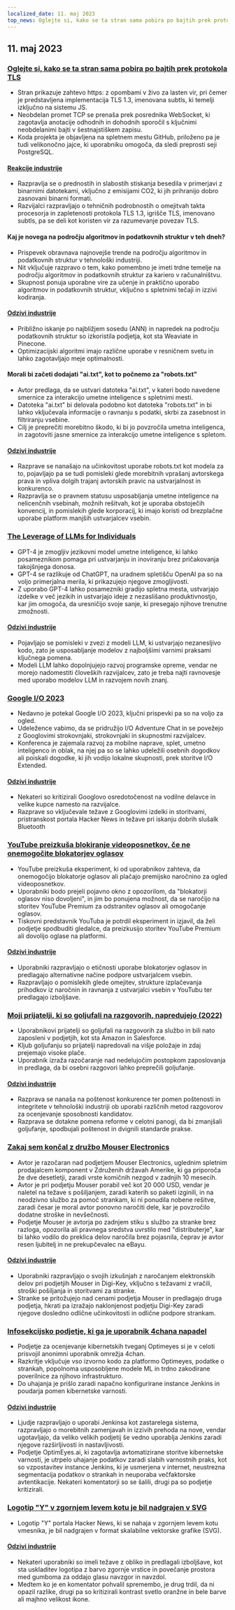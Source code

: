 ```yaml
---
localized_date: 11. maj 2023
top_news: Oglejte si, kako se ta stran sama pobira po bajtih prek protokola TLS
---
```




## 11. maj 2023

### [Oglejte si, kako se ta stran sama pobira po bajtih prek protokola TLS](https://subtls.pages.dev/)

- Stran prikazuje zahtevo https: z opombami v živo za lasten vir, pri čemer je predstavljena implementacija TLS 1.3, imenovana subtls, ki temelji izključno na sistemu JS.
- Neobdelan promet TCP se prenaša prek posrednika WebSocket, ki zagotavlja anotacije odhodnih in dohodnih sporočil s ključnimi neobdelanimi bajti v šestnajstiškem zapisu.
- Koda projekta je objavljena na spletnem mestu GitHub, priloženo pa je tudi velikonočno jajce, ki uporabniku omogoča, da sledi preprosti seji PostgreSQL.

#### [Reakcije industrije](http://news.ycombinator.com/item?id=35884437)

- Razpravlja se o prednostih in slabostih stiskanja besedila v primerjavi z binarnimi datotekami, vključno z emisijami CO2, ki jih prihranijo dobro zasnovani binarni formati.
- Razvijalci razpravljajo o tehničnih podrobnostih o omejitvah takta procesorja in zapletenosti protokola TLS 1.3, igrišče TLS, imenovano subtls, pa se deli kot koristen vir za razumevanje povezav TLS.

#### Kaj je novega na področju algoritmov in podatkovnih struktur v teh dneh?

- Prispevek obravnava najnovejše trende na področju algoritmov in podatkovnih struktur v tehnološki industriji.
- Nit vključuje razpravo o tem, kako pomembno je imeti trdne temelje na področju algoritmov in podatkovnih struktur za kariero v računalništvu.
- Skupnost ponuja uporabne vire za učenje in praktično uporabo algoritmov in podatkovnih struktur, vključno s spletnimi tečaji in izzivi kodiranja.

#### [Odzivi industrije](http://news.ycombinator.com/item?id=35886900)

- Približno iskanje po najbližjem sosedu (ANN) in napredek na področju podatkovnih struktur so izkoristila podjetja, kot sta Weaviate in Pinecone.
- Optimizacijski algoritmi imajo različne uporabe v resničnem svetu in lahko zagotavljajo meje optimalnosti.

#### Morali bi začeti dodajati "ai.txt", kot to počnemo za "robots.txt"

- Avtor predlaga, da se ustvari datoteka "ai.txt", v kateri bodo navedene smernice za interakcijo umetne inteligence s spletnimi mesti.
- Datoteka "ai.txt" bi delovala podobno kot datoteka "robots.txt" in bi lahko vključevala informacije o ravnanju s podatki, skrbi za zasebnost in filtriranju vsebine.
- Cilj je preprečiti morebitno škodo, ki bi jo povzročila umetna inteligenca, in zagotoviti jasne smernice za interakcijo umetne inteligence s spletom.

#### [Odzivi industrije](http://news.ycombinator.com/item?id=35886288)

- Razprave se nanašajo na učinkovitost uporabe robots.txt kot modela za to, pojavljajo pa se tudi pomisleki glede morebitnih vprašanj avtorskega prava in vpliva dolgih trajanj avtorskih pravic na ustvarjalnost in konkurenco.
- Razpravlja se o pravnem statusu usposabljanja umetne inteligence na nelicenčnih vsebinah, možnih rešitvah, kot je uporaba obstoječih konvencij, in pomislekih glede korporacij, ki imajo koristi od brezplačne uporabe platform manjših ustvarjalcev vsebin.

### [The Leverage of LLMs for Individuals](https://mazzzystar.github.io/2023/05/10/LLM-for-individual/)

- GPT-4 je zmogljiv jezikovni model umetne inteligence, ki lahko posameznikom pomaga pri ustvarjanju in inoviranju brez pričakovanja takojšnjega donosa.
- GPT-4 se razlikuje od ChatGPT, na uradnem spletišču OpenAI pa so na voljo primerjalna merila, ki prikazujejo njegove zmogljivosti.
- Z uporabo GPT-4 lahko posamezniki gradijo spletna mesta, ustvarjajo izdelke v več jezikih in ustvarjajo ideje z nezaslišano produktivnostjo, kar jim omogoča, da uresničijo svoje sanje, ki presegajo njihove trenutne zmožnosti.

#### [Odzivi industrije](http://news.ycombinator.com/item?id=35885797)

- Pojavljajo se pomisleki v zvezi z modeli LLM, ki ustvarjajo nezanesljivo kodo, zato je usposabljanje modelov z najboljšimi varnimi praksami ključnega pomena.
- Modeli LLM lahko dopolnjujejo razvoj programske opreme, vendar ne morejo nadomestiti človeških razvijalcev, zato je treba najti ravnovesje med uporabo modelov LLM in razvojem novih znanj.

### [Google I/O 2023](https://io.google/2023/)

- Nedavno je potekal Google I/O 2023, ključni prispevki pa so na voljo za ogled.
- Udeležence vabimo, da se pridružijo I/O Adventure Chat in se povežejo z Googlovimi strokovnjaki, strokovnjaki in skupnostmi razvijalcev.
- Konferenca je zajemala razvoj za mobilne naprave, splet, umetno inteligenco in oblak, na njej pa so se lahko udeležili osebnih dogodkov ali poiskali dogodke, ki jih vodijo lokalne skupnosti, prek storitve I/O Extended.

#### [Odzivi industrije](http://news.ycombinator.com/item?id=35886559)

- Nekateri so kritizirali Googlovo osredotočenost na vodilne delavce in velike kupce namesto na razvijalce.
- Razprave so vključevale težave z Googlovimi izdelki in storitvami, pristranskost portala Hacker News in težave pri iskanju dobrih slušalk Bluetooth

### [YouTube preizkuša blokiranje videoposnetkov, če ne onemogočite blokatorjev oglasov](https://www.bleepingcomputer.com/news/technology/youtube-tests-blocking-videos-unless-you-disable-ad-blockers/)

- YouTube preizkuša eksperiment, ki od uporabnikov zahteva, da onemogočijo blokatorje oglasov ali plačajo premijsko naročnino za ogled videoposnetkov.
- Uporabniki bodo prejeli pojavno okno z opozorilom, da "blokatorji oglasov niso dovoljeni", in jim bo ponujena možnost, da se naročijo na storitev YouTube Premium za odstranitev oglasov ali omogočanje oglasov.
- Tiskovni predstavnik YouTuba je potrdil eksperiment in izjavil, da želi podjetje spodbuditi gledalce, da preizkusijo storitev YouTube Premium ali dovolijo oglase na platformi.

#### [Odzivi industrije](http://news.ycombinator.com/item?id=35892512)

- Uporabniki razpravljajo o etičnosti uporabe blokatorjev oglasov in predlagajo alternativne načine podpore ustvarjalcem vsebin.
- Razpravljajo o pomislekih glede omejitev, strukture izplačevanja prihodkov iz naročnin in ravnanja z ustvarjalci vsebin v YouTubu ter predlagajo izboljšave.

### [Moji prijatelji, ki so goljufali na razgovorih, napredujejo (2022)](https://www.teamblind.com/post/My-friends-who-cheated-in-interviews-are-getting-promoted-😡😡😡😡-XnYM4nLs)

- Uporabnikovi prijatelji so goljufali na razgovorih za službo in bili nato zaposleni v podjetjih, kot sta Amazon in Salesforce.
- Kljub goljufanju so prijatelji napredovali na višje položaje in zdaj prejemajo visoke plače.
- Uporabnik izraža razočaranje nad nedelujočim postopkom zaposlovanja in predlaga, da bi osebni razgovori lahko preprečili goljufanje.

#### [Odzivi industrije](http://news.ycombinator.com/item?id=35885342)

- Razprava se nanaša na poštenost konkurence ter pomen poštenosti in integritete v tehnološki industriji ob uporabi različnih metod razgovorov za ocenjevanje sposobnosti kandidatov.
- Razprava se dotakne pomena reforme v celotni panogi, da bi zmanjšali goljufanje, spodbujali poštenost in dvignili standarde prakse.

### [Zakaj sem končal z družbo Mouser Electronics](https://lcamtuf.substack.com/p/why-im-done-with-mouser-electronics)

- Avtor je razočaran nad podjetjem Mouser Electronics, uglednim spletnim prodajalcem komponent v Združenih državah Amerike, ki ga priporoča že dve desetletji, zaradi vrste komičnih nezgod v zadnjih 10 mesecih.
- Avtor je pri podjetju Mouser porabil več kot 20 000 USD, vendar je naletel na težave s pošiljanjem, zaradi katerih so paketi izginili, in na neodzivno službo za pomoč strankam, ki ni ponudila nobene rešitve, zaradi česar je moral avtor ponovno naročiti dele, kar je povzročilo dodatne stroške in nevšečnosti.
- Podjetje Mouser je avtorja po zadnjem stiku s službo za stranke brez razloga, opozorila ali pravnega sredstva uvrstilo med "distributerje", kar bi lahko vodilo do preklica delov naročila brez pojasnila, čeprav je avtor resen ljubitelj in ne prekupčevalec na eBayu.

#### [Odzivi industrije](http://news.ycombinator.com/item?id=35892246)

- Uporabniki razpravljajo o svojih izkušnjah z naročanjem elektronskih delov pri podjetjih Mouser in Digi-Key, vključno s težavami z vračili, stroški pošiljanja in storitvami za stranke.
- Stranke se pritožujejo nad cenami podjetja Mouser in predlagajo druga podjetja, hkrati pa izražajo naklonjenost podjetju Digi-Key zaradi njegove dosledno odlične učinkovitosti in odlične podpore strankam.

### [Infosekcijsko podjetje, ki ga je uporabnik 4chana napadel](https://maia.crimew.gay/posts/optimeyes-leak/)

- Podjetje za ocenjevanje kibernetskih tveganj Optimeyes si je v celoti prisvojil anonimni uporabnik omrežja 4chan.
- Razkritje vključuje vso izvorno kodo za platformo Optimeyes, podatke o strankah, popolnoma usposobljene modele ML in trdno zakodirane poverilnice za njihovo infrastrukturo.
- Do uhajanja je prišlo zaradi napačno konfigurirane instance Jenkins in poudarja pomen kibernetske varnosti.

#### [Odzivi industrije](http://news.ycombinator.com/item?id=35888509)

- Ljudje razpravljajo o uporabi Jenkinsa kot zastarelega sistema, razpravljajo o morebitnih zamenjavah in izzivih prehoda na nove, vendar ugotavljajo, da veliko velikih podjetij še vedno uporablja Jenkins zaradi njegove razširljivosti in nastavljivosti.
- Podjetje OptimEyes.ai, ki zagotavlja avtomatizirane storitve kibernetske varnosti, je utrpelo uhajanje podatkov zaradi slabih varnostnih praks, kot so vzpostavitev instance Jenkins, ki je usmerjena v internet, neustrezna segmentacija podatkov o strankah in neuporaba večfaktorske avtentikacije. Nekateri komentatorji so se šalili, drugi pa so podjetje kritizirali.

### [Logotip "Y" v zgornjem levem kotu je bil nadgrajen v SVG](https://news.ycombinator.com/y18.svg)

- Logotip "Y" portala Hacker News, ki se nahaja v zgornjem levem kotu vmesnika, je bil nadgrajen v format skalabilne vektorske grafike (SVG).

#### [Odzivi industrije](http://news.ycombinator.com/item?id=35894326)

- Nekateri uporabniki so imeli težave z obliko in predlagali izboljšave, kot sta uskladitev logotipa z barvo zgornje vrstice in povečanje prostora med gumboma za oddajo glasu navzgor in navzdol.
- Medtem ko je en komentator pohvalil spremembo, je drug trdil, da ni opazil razlike, drugi pa so kritizirali kontrast svetlo oranžne in bele barve ali majhno velikost ikone.

</Steps>
